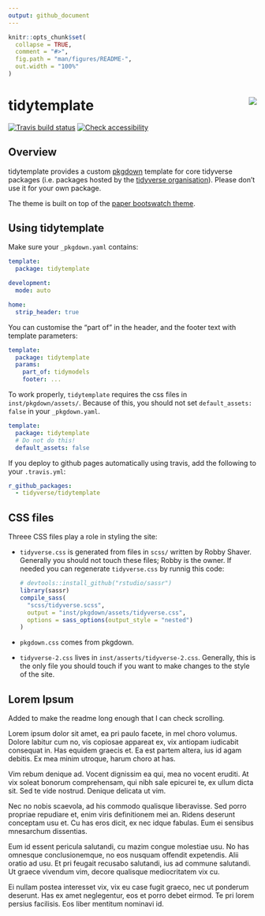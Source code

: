 ```yaml
---
output: github_document
---
```


<!-- README.md is generated from README.Rmd. Please edit that file -->

```r
knitr::opts_chunk$set(
  collapse = TRUE,
  comment = "#>",
  fig.path = "man/figures/README-",
  out.width = "100%"
)
```

# tidytemplate <img src="man/figures/logo.png" align="right" />
[![Travis build status](https://travis-ci.org/tidyverse/tidytemplate.svg?branch=master)](https://travis-ci.org/tidyverse/tidytemplate)
[![Check accessibility](https://img.shields.io/badge/check-accessibility-orange.svg)](http://wave.webaim.org/report#/http://tidytemplate.tidyverse.org)

## Overview

tidytemplate provides a custom [pkgdown](https://pkgdown.r-lib.org) template for core tidyverse packages (i.e. packages hosted by the [tidyverse organisation](https://github.com/tidyverse)). Please don't use it for your own package.

The theme is built on top of the [paper bootswatch theme](https://bootswatch.com/3/paper/).

## Using tidytemplate

Make sure your `_pkgdown.yaml` contains:

```yaml
template:
  package: tidytemplate

development:
  mode: auto

home:
  strip_header: true
```

You can customise the "part of" in the header, and the footer text with template parameters:

```yaml
template:
  package: tidytemplate
  params:
    part_of: tidymodels
    footer: ...
```

To work properly, `tidytemplate` requires the css files in 
`inst/pkgdown/assets/`. Because of this, you should not set 
`default_assets: false` in your `_pkgdown.yaml`. 

```yaml
template:
  package: tidytemplate
  # Do not do this!
  default_assets: false
```

If you deploy to github pages automatically using travis, add the following
to your `.travis.yml`:

```yaml
r_github_packages:
  - tidyverse/tidytemplate
```


## CSS files

Threee CSS files play a role in styling the site:

* `tidyverse.css` is generated from files in `scss/` written by Robby Shaver.
   Generally you should not touch these files; Robby is the owner. If needed
   you can regenerate `tidyverse.css` by runnig this code:

    ```r
    # devtools::install_github("rstudio/sassr")
    library(sassr)
    compile_sass(
      "scss/tidyverse.scss",
      output = "inst/pkgdown/assets/tidyverse.css",
      options = sass_options(output_style = "nested")
    )
    ```

*  `pkgdown.css` comes from pkgdown.

*  `tidyverse-2.css` lives in `inst/asserts/tidyverse-2.css`. Generally,
   this is the only file you should touch if you want to make changes to the 
   style of the site.

## Lorem Ipsum

Added to make the readme long enough that I can check scrolling.

Lorem ipsum dolor sit amet, ea pri paulo facete, in mel choro volumus. Dolore labitur cum no, vis copiosae appareat ex, vix antiopam iudicabit consequat in. Has equidem graecis et. Ea est partem altera, ius id agam debitis. Ex mea minim utroque, harum choro at has.

Vim rebum denique ad. Vocent dignissim ea qui, mea no vocent eruditi. At vix soleat bonorum comprehensam, qui nibh sale epicurei te, ex ullum dicta sit. Sed te vide nostrud. Denique delicata ut vim.

Nec no nobis scaevola, ad his commodo qualisque liberavisse. Sed porro propriae repudiare et, enim viris definitionem mei an. Ridens deserunt conceptam usu et. Cu has eros dicit, ex nec idque fabulas. Eum ei sensibus mnesarchum dissentias.

Eum id essent pericula salutandi, cu mazim congue molestiae usu. No has omnesque conclusionemque, no eos nusquam offendit expetendis. Alii oratio ad usu. Et pri feugait recusabo salutandi, ius ad commune salutandi. Ut graece vivendum vim, decore qualisque mediocritatem vix cu.

Ei nullam postea interesset vix, vix eu case fugit graeco, nec ut ponderum deserunt. Has ex amet neglegentur, eos et porro debet eirmod. Te pri lorem persius facilisis. Eos liber mentitum nominavi id.
